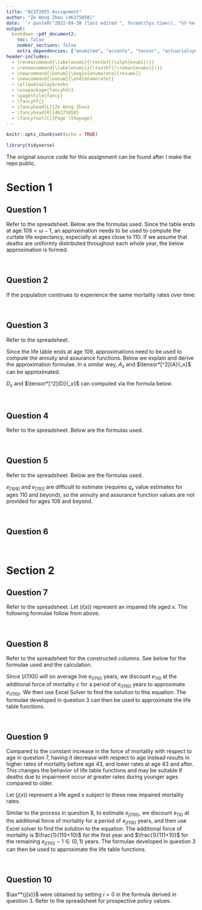 ```yaml
---
title: "ACST2055 Assignment"
author: "Ze Hong Zhou (46375058)"
date: '`r paste0("2022-09-30 (last edited ", format(Sys.time(), "%Y-%m-%d"), ")")`'
output: 
  bookdown::pdf_document2:
    toc: false
    number_sections: false
    extra_dependencies: ["enumitem", "accents", "tensor", "actuarialsymbol"]
header-includes:
  - \renewcommand{\labelenumi}{\textbf{(\alph{enumi})}}
  - \renewcommand{\labelenumii}{\textbf{(\roman{enumii})}}
  - \newcommand{\benum}{\begin{enumerate}[resume]}
  - \newcommand{\eenum}{\end{enumerate}}
  - \allowdisplaybreaks
  - \usepackage{fancyhdr}
  - \pagestyle{fancy}
  - \fancyhf{}
  - \fancyhead[L]{Ze Hong Zhou}
  - \fancyhead[R]{46375058}
  - \fancyfoot[C]{Page \thepage}
---
```


```r
knitr::opts_chunk$set(echo = TRUE)
```

\fancypagestyle{firststyle}{
   \fancyhf{}
   \fancyhead[L]{}
   \fancyhead[R]{}
   \fancyfoot[C]{Page \thepage}
   \renewcommand{\headrulewidth}{0pt}
}
\thispagestyle{firststyle}

```r
library(tidyverse)
```

The original source code for this assignment can be found [\textcolor{blue}{here}](https://github.com/nzh-zhou/ACST2055-Assignment) after I make the repo public.

# Section 1

## Question 1

Refer to the spreadsheet. Below are the formulas used.
\begin{align*}
p_x &= 1 - q_x, \\
d_x &= l_x q_x, \\
l_x &= l_{x-1} p_{x-1}.
\end{align*}
Since the table ends at age $109 < \omega-1$, an approximation needs to be used to compute the curtate life expectancy, especially at ages close to 110. If we assume that deaths are uniformly distributed throughout each whole year, the below approximation is formed.  
\begin{equation*}
e_x \approx \accentset{\circ}{e}_x - 0.5.
\end{equation*}

&nbsp;  

## Question 2

If the population continues to experience the same mortality rates over time:

\begin{itemize}
\item $\ddot a_x$ represents the expected present value of the benefits that a $(x)$ would receive for an annuity for life that pays 1 unit of currency per annum upon survival.
\item $A_x$ is similar to $\ddot a_x$, but for a whole of life insurance policy that pays 1 unit of currency upon death.
\item $\tensor*[^{2}]{A}{_x}$ is similar to $A_x$, but the force of interest is doubled.
\item $D_x$ represents the expected number of people alive at age $x$, but discounted $x$ years at the constant interest rate.
\item $\tensor*[^{2}]{D}{_x}$ is similar to $D_x$, but the force of interest is doubled.
\end{itemize}

&nbsp;  

## Question 3

Refer to the spreadsheet.

Since the life table ends at age 109, approximations need to be used to compute the annuity and assurance functions. Below we explain and derive the approximation formulae.
\begin{align*}
e_{110} &= \frac{\displaystyle\sum_{t=1}^{\infty}\left( l_{110+t} \right)}{l_{110}} \\
  &= \frac{l_{109}}{l_{110}} \cdot \frac{\displaystyle\sum_{t=1}^{\infty}\left( l_{109+t} \right) - l_{110}}{l_{109}} \\
  &= p_{109}^{-1} \cdot e_{109} - 1.
\end{align*}
\begin{align*}
\ddot a_x &= \ddot a_{x:\angl{110-x}} + v^{110-x} \cdot \tensor*[_{110-x}]{p}{_x} \cdot \ddot a_{110} \\
  &\approx \ddot a_{x:\angl{110-x}} + \left( 1+e_{110} \cdot v^{e_{110}} \right) \cdot v^{110-x} \cdot \tensor*[_{110 - x}]{p}{_x} \\
  &\quad\quad \text{there is one payment at age 110, and on average $e_{110}$ payments occurring on average at time $e_{110}$ after} \\
  &= \sum_{t=0}^{109-x} \left( v^t \cdot \tensor[_t]{p}{_x} \right) + \left( 1+e_{110} \cdot v^{e_{110}} \right) \cdot v^{110-x} \cdot \tensor*[_{110 - x}]{p}{_x}.
\end{align*}
In a similar way, $A_x$ and $\tensor*[^2]{A}{_x}$ can be approximated.
\begin{align*}
A_x &= A_{x:\angl{110-x}} + v^{110-x} \cdot \tensor*[_{110-x}]{p}{_x} \cdot A_{110} \\
  &\approx A_{x:\angl{110-x}} + v^{110-x+e_{110}} \cdot \tensor*[_{110 - x}]{p}{_x} \\
  &\quad\quad \text{there is one payment occurring on average at time $e_{110}$ after age 110} \\
  &=\sum_{t=0}^{109-x} \left( v^{t+1} \cdot \tensor*[_{t|}]{q}{_x} \right) + v^{110-x+e_{110}} \cdot \tensor*[_{110 - x}]{p}{_x}.
\end{align*}

$D_x$ and $\tensor*[^2]{D}{_x}$ can computed via the formula below.
\begin{align*}
D_x = l_x \cdot v^{x}.
\end{align*}

&nbsp;  

## Question 4

Refer to the spreadsheet. Below are the formulas used.
\begin{align*}
p_{[x-1]+1} \cdot l_{[x-1]+1} = l_{x+1} &\Longrightarrow l_{[x-1]+1} = \frac{l_{x+1}}{1 - 0.9q_x} \\
p_{[x]} \cdot l_{[x]} = l_{[x]+1} &\Longrightarrow l_{[x]} = \frac{l_{[x]+1}}{1 - 0.6q_x}
\end{align*}

&nbsp;  

## Question 5

Refer to the spreadsheet. Below are the formulas used.

$e_{[109]}$ and $e_{[110]}$ are difficult to estimate (requires $q_x$ value estimates for ages 110 and beyond), so the annuity and assurance function values are not provided for ages 109 and beyond.
\begin{align*}
\ddot a_{[x]} &\approx \begin{cases}
    \displaystyle \sum_{t=0}^{109-x} \left( v^t \cdot \tensor[_t]{p}{_{[x]}} \right) + \left( 1+e_{110} \cdot v^{e_{110}} \right) \cdot v^{110-x} \cdot \tensor*[_{110 - x}]{p}{_{[x]}} &\text{if $x \in [0, 108]$} \\
    1 + \left( 1+e_{[109]+1} \cdot v^{e_{[109]+1}} \right)vp_{[109]} &\text{if $x = 109$} \\
    1 + e_{[110]} \cdot v^{e_{[110]}} &\text{if $x = 110$}
\end{cases} \\
  &= \begin{cases}
    1 + vp_{[x]} + \displaystyle \sum_{t=2}^{109-x} \left( v^{t} \cdot \tensor[_{t}]{p}{_{[x]}} \right) + \left( 1+e_{110} \cdot v^{e_{110}} \right) \cdot v^{110-x} \cdot \tensor*[_{110 - x}]{p}{_{[x]}} &\text{if $x \in [0, 107]$} \\
    1 + vp_{[108]} + \left( 1+e_{110} \cdot v^{e_{110}} \right) v^{2} \tensor*[_2]{p}{_{[108]}} &\text{if $x = 108$} \\
    1 + \left( 1+e_{[109]+1} \cdot v^{e_{[109]+1}} \right)vp_{[109]} &\text{if $x = 109$} \\
    1 + e_{[110]} \cdot v^{e_{[110]}} &\text{if $x = 110$}
\end{cases}
\end{align*}
\begin{align*}
\ddot a_{[x-1]+1} &\approx \begin{cases}
    \displaystyle \sum_{t=0}^{109-x} \left( v^t \cdot \tensor[_t]{p}{_{[x-1]+1}} \right) + \left( 1+e_{110} \cdot v^{e_{110}} \right) \cdot v^{110-x} \cdot \tensor*[_{110 - x}]{p}{_{[x-1]+1}} &\text{if $x \in [1, 109]$} \\
    1 + e_{[109]+1} \cdot v^{e_{[109]+1}} &\text{if $x = 110$}
\end{cases} \\
  &= \begin{cases}
    1 + \displaystyle \sum_{t=1}^{109-x} \left( v^t \cdot \tensor[_{t}]{p}{_{[x-1]+1}} \right) + \left( 1+e_{110} \cdot v^{e_{110}} \right) \cdot v^{110-x} \cdot \tensor*[_{110 - x}]{p}{_{[x-1]+1}} &\text{if $x \in [1, 108]$} \\
    1 + \left( 1+e_{110} \cdot v^{e_{110}} \right)vp_{[108]+1} &\text{if $x = 109$} \\
    1 + e_{[109]+1} \cdot v^{e_{[109]+1}} &\text{if $x = 110$}
\end{cases}
\end{align*}

\begin{align*}
A_{[x]} &\approx \begin{cases}
    \displaystyle \sum_{t=0}^{109-x} \left( v^{t+1} \cdot \tensor*[_{t|}]{q}{_{[x]}} \right) + v^{110-x+e_{110}} \cdot \tensor*[_{110 - x}]{p}{_{[x]}} &\text{if $x \in [0, 108]$} \\
    vq_{[109]} + v^{1+e_{[109]+1}} \cdot p_{[109]} &\text{if $x = 109$} \\
    v^{e_{[110]}} &\text{if $x = 110$}
\end{cases} \\
  &= \begin{cases}
    vq_{[x]} + v^2 \tensor*[_{1|}]{q}{_{[x]}} + \displaystyle \sum_{t=2}^{109-x} \left( v^{t+1} \cdot \tensor*[_{t|}]{q}{_{[x]}} \right) + v^{110-x+e_{110}} \cdot \tensor*[_{110 - x}]{p}{_{[x]}} &\text{if $x \in [0, 107]$} \\
    vq_{[108]} + v^2 \tensor*[_{1|}]{q}{_{[108]}} + v^{2+e_{110}} \cdot \tensor*[_2]{p}{_{[108]}} &\text{if $x = 108$} \\
    vq_{[109]} + v^{1+e_{[109]+1}} \cdot p_{[109]} &\text{if $x = 109$} \\
    v^{e_{[110]}} &\text{if $x = 110$}
\end{cases}
\end{align*}
\begin{align*}
A_{[x-1]+1} &\approx \begin{cases}
    \displaystyle \sum_{t=0}^{109-x} \left( v^{t+1} \cdot \tensor*[_{t|}]{q}{_{[x-1]+1}} \right) + v^{110-x+e_{110}} \cdot \tensor*[_{110 - x}]{p}{_{[x-1]+1}} &\text{if $x \in [1, 109]$} \\
    v^{e_{[109]+1}} &\text{if $x = 110$}
\end{cases} \\
  &= \begin{cases}
    vq_{[x-1]+1} + \displaystyle \sum_{t=1}^{109-x} \left( v^{t+1} \cdot \tensor*[_{t|}]{q}{_{[x-1]+1}} \right) + v^{110-x+e_{110}} \cdot \tensor*[_{110 - x}]{p}{_{[x-1]+1}} &\text{if $x \in [1, 108]$} \\
    vq_{[108]+1} + v^{1+e_{110}} \cdot p_{[108]+1} &\text{if $x = 109$} \\
    v^{e_{[109]+1}} &\text{if $x = 110$}
\end{cases}
\end{align*}

\begin{align*}
D_{[x]} &= l_{[x]} \cdot v^x \\
D_{[x-1]+1} &= l_{[x-1]+1} \cdot v^x
\end{align*}

&nbsp;  

## Question 6

\begin{align*}
r &= 46375058 \;\%\; 20 = 18 \\
y &= 18 + 25 = 43
\end{align*}

\begin{enumerate}
\item \begin{align*}
    \actsymb{A}{\nthtop{1}{43}:\angl{10}} &= \actsymb{A}{43} - \frac{D_{53}}{D_{43}}A_{53} \\
      &= `r round(0.207101936889049 - 12122.1678853901/18214.9159949494 * 0.293515284157078, 5)`
  \end{align*}
\item \begin{align*}
    \ax*[5|]{[43]:\angl{25}} &= \frac{D_{48}}{D_{[43]}} \ax*{48:\angl{25}} \approx \frac{D_{48}}{D_{[43]}} \cdot 1.04^{-0.5} \cdot \ax**{48:\angl{25}} = \frac{D_{48}}{D_{[43]}} \cdot 1.04^{-0.5} \cdot \left( \ax**{48} - \frac{D_{73}}{D_{48}} \ax**{73} \right) \\
    &= `r round(14882.0326768195/18205.6135438292 * 1.04^-0.5 * (19.5773493691764 - 4918.8260212104/14882.0326768195 * 11.5174923151202), 2)`
  \end{align*}
\item \begin{align*}
    \Ax*{43:\angl{20}} &= \Ax*{\nthtop{1}{43}:\angl{20}} + \Ax{43:\nthtop{1}{\angl{20}}} \approx 1.04^{0.5} \cdot \Ax{\nthtop{1}{43}:\angl{20}} + \frac{D_{63}}{D_{43}} = 1.04^{0.5} \left( \Ax{43} - \frac{D_{63}}{D_{43}} \Ax{63} \right) + \frac{D_{63}}{D_{43}} \\
      &= `r round(1.04^0.5 * (0.207101936889049 - 7919.39153445288/18214.9159949494 * 0.409406388417785) + 7919.39153445288/18214.9159949494, 5)`
  \end{align*}
\item \begin{align*}
    E(v^{T_{43}}) &= \Ax*{43} \\
    Var(v^{T_{43}}) &= \Ax*[][2]{43} - \left(\Ax*{43}\right)^2 \approx \left(1.04^2\right)^{0.5} \cdot \Ax[][2]{43} - \left( 1.04^{0.5} \cdot \Ax{43} \right)^2 = 1.04 \left( \Ax[][2]{43} - \left(\Ax{43}\right)^2 \right) \\
      &= `r round(1.04 * (0.056665088858413 - 0.207101936889049^2), 5)`
  \end{align*}
\end{enumerate}

&nbsp;  

# Section 2

## Question 7

Refer to the spreadsheet. Let $(i(x))$ represent an impaired life aged $x$.
\begin{align*}
\px[t]{i(x)} &= \exp\left( -\int_{0}^{t} \left( \mu_{x+t} + c \right) \right) = \px[t]{x} \cdot e^{-ct} \\
\px{i(x)} &= \px{x} \cdot e^{-c}
\end{align*}
The following formulae follow from above.
\begin{align*}
q_{i(x)} &= 1 - p_{i(x)} \\
d_{i(x)} &= l_{i(x)} q_{i(x)} \\
l_{i(x)} &= l_{i(x-1)} p_{i(x-1)}
\end{align*}

&nbsp;  

## Question 8

Refer to the spreadsheet for the constructed columns. See below for the formulae used and the calculation.

Since $(i(110))$ will on average live $e_{i(110)}$ years, we discount $e_{110}$ at the additional force of mortality $c$ for a period of $e_{i(110)}$ years to approximate $e_{i(110)}$. We then use Excel Solver to find the solution to this equation.
\begin{align*}
e_{i(110)} &\approx e_{110}\exp\left( -ce_{i(110)} \right) \\
  &= 1.1203
\end{align*}
The formulae developed in question 3 can then be used to approximate the life table functions.
\begin{align*}
100000 \Ax{i(40):\angl{15}} &= 4P\ax**{i(40):\angl{10}}[(4)] \\
P &= \frac{100000 \Ax{i(40):\angl{15}}}{4\ax**{i(40):\angl{10}}[(4)]} \approx \frac{25000 \Ax{i(40):\angl{15}}}{\ax**{i(40):\angl{10}} - \frac{3}{8} \left( 1 - \frac{D_{i(50)}}{D_{i(40)}} \right)} \\
  &= \frac{25000 \left( \Ax{i(40)} - \frac{D_{i(55)}}{D_{i(40)}} \cdot \Ax{i(55)} \right)}{\ax**{i(40)} - \frac{D_{i(50)}}{D_{i(40)}} \cdot \ax**{i(50)} - \frac{3}{8} \left( 1 - \frac{D_{i(50)}}{D_{i(40)}} \right)} \\
  &= `r round(25000 * (0.382322035585216 - 3912.7358655077/9588.15078148361 * 0.450213546366901) / (16.0596270594277 - 5291.66884737353/9588.15078148361 * 15.0183391684814 - 3/8 * (1 - 5291.66884737353/9588.15078148361)), 2)`
\end{align*}

&nbsp;  

## Question 9

Compared to the constant increase in the force of mortality with respect to age in question 7, having it decrease with respect to age instead results in higher rates of mortality before age 43, and lower rates at age 43 and after. This changes the behavior of life table functions and may be suitable if deaths due to impairment occur at greater rates during younger ages compared to older.

Let $(j(x))$ represent a life aged $x$ subject to these new impaired mortality rates.

Similar to the process in question 8, to estimate $e_{j(110)}$, we discount $e_{110}$ at the additional force of mortality for a period of $e_{j(110)}$ years, and then use Excel solver to find the solution to the equation. The additional force of mortality is $\frac{1}{110+10}$ for the first year and $\frac{1}{111+10}$ for the remaining $e_{j(110)}-1 \in (0, 1)$ years.
\begin{align*}
e_{j(110)} &\approx e_{110}\exp\left( -\frac{1}{120} - \frac{1}{121} \left(e_{j(110)}-1\right) \right) \\
  &= 1.1337
\end{align*}
The formulae developed in question 3 can then be used to approximate the life table functions.

\begin{enumerate}
\item \begin{align*}
    \actsymb{A}{\nthtop{1}{j(43)}:\angl{10}} &= \actsymb{A}{j(43)} - \frac{D_{j(53)}}{D_{j(43)}}A_{j(53)} \\
      &= `r round(0.365448513153936 - 2039.11139946385/3645.3894076539 * 0.401597763481315, 5)`
  \end{align*}
\addtocounter{enumi}{1}
\item \begin{align*}
    \Ax*{j(43):\angl{20}} &\approx 1.04^{0.5} \left( \Ax{j(43)} - \frac{D_{j(63)}}{D_{j(43)}} \Ax{j(63)} \right) + \frac{D_{j(63)}}{D_{j(43)}} \\
      &= `r round(1.04^0.5 * (0.365448513153936 - 1149.99515255017/3645.3894076539 * 0.473307214419562) + 1149.99515255017/3645.3894076539, 5)`
  \end{align*}
\item \begin{align*}
    Var(v^{T_{j(43)}}) &\approx 1.04 \left( \Ax[][2]{j(43)} - \left(\Ax{j(43)}\right)^2 \right) \\
      &= `r round(1.04 * (0.196501767733017 - 0.365448513153936^2), 5)`
  \end{align*}
\end{enumerate}

&nbsp;  

## Question 10

\begin{align*}
100000 \Ax*{\nthtop{1}{j(50)}:\angl{10}} &= P \ax**{j(50):\angl{10}0} \\
P &= \frac{100000 \Ax*{\nthtop{1}{j(50)}:\angl{10}}}{\ax**{j(50):\angl{10}0}} \approx \frac{100000 \frac{i}{\delta} \left( \Ax{j(50)} - \frac{D_{j(60)}}{D_{j(50)}} \Ax{j(60)} \right)}{\ax**{j(50)|0} - \px[10]{j(50)} \ax**{j(60)|0}} \\
  &= `r round(100000 * 0.04/log(1.04) * (0.387338437069109 - 1366.55773650501/2422.91753129088 * 0.447705725696986) / (28.3748549324885 - 14375.6782196249/17218.9076690308 * 22.9327451656956), 2)`
\end{align*}
$\ax**{j(x)}$ were obtained by setting $i=0$ in the formula derived in question 3.
\begin{align*}
\tensor*[_{t}]{V}{^+} &= 100000 \Ax*{\nthtop{1}{j(50+t)}:\angl{10-t}} - P (1.04)^t \cdot \ax**{j(50+t):\angl{10-t}0} \\
  &\approx 100000 \frac{i}{\delta} \left( \Ax{j(50+t)} - \frac{D_{j(60)}}{D_{j(50+t)}} \Ax{j(60)} \right) - P (1.04)^t \left( \ax**{j(50+t)|0} - \px[10-t]{j(50+t)} \ax**{j(60)|0} \right)
\end{align*}
Refer to the spreadsheet for prospective policy values.




